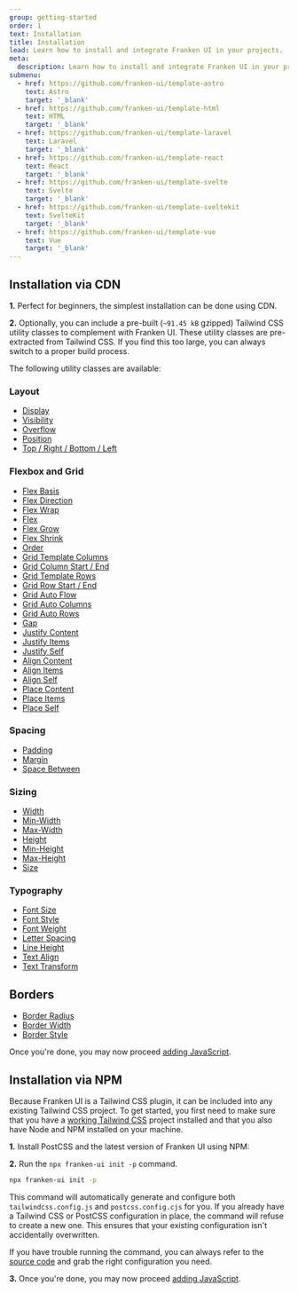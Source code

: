 ```yaml
---
group: getting-started
order: 1
text: Installation
title: Installation
lead: Learn how to install and integrate Franken UI in your projects.
meta:
  description: Learn how to install and integrate Franken UI in your projects.
submenu:
  - href: https://github.com/franken-ui/template-astro
    text: Astro
    target: '_blank'
  - href: https://github.com/franken-ui/template-html
    text: HTML
    target: '_blank'
  - href: https://github.com/franken-ui/template-laravel
    text: Laravel
    target: '_blank'
  - href: https://github.com/franken-ui/template-react
    text: React
    target: '_blank'
  - href: https://github.com/franken-ui/template-svelte
    text: Svelte
    target: '_blank'
  - href: https://github.com/franken-ui/template-sveltekit
    text: SvelteKit
    target: '_blank'
  - href: https://github.com/franken-ui/template-vue
    text: Vue
    target: '_blank'
---
```



## Installation via CDN

**1\.** Perfect for beginners, the simplest installation can be done using CDN.

<Installation />

**2\.** Optionally, you can include a pre-built (`~91.45 kB` gzipped) Tailwind CSS utility classes to complement with Franken UI. These utility classes are pre-extracted from Tailwind CSS. If you find this too large, you can always switch to a proper build process.

<Installation component="utilities" />

The following utility classes are available:

### Layout

- [Display](https://v3.tailwindcss.com/docs/display)
- [Visibility](https://v3.tailwindcss.com/docs/visibility)
- [Overflow](https://v3.tailwindcss.com/docs/overflow)
- [Position](https://v3.tailwindcss.com/docs/position)
- [Top / Right / Bottom / Left](https://v3.tailwindcss.com/docs/top-right-bottom-left)

### Flexbox and Grid

- [Flex Basis](https://v3.tailwindcss.com/docs/flex-basis)
- [Flex Direction](https://v3.tailwindcss.com/docs/flex-direction)
- [Flex Wrap](https://v3.tailwindcss.com/docs/flex-wrap)
- [Flex](https://v3.tailwindcss.com/docs/flex)
- [Flex Grow](https://v3.tailwindcss.com/docs/flex-grow)
- [Flex Shrink](https://v3.tailwindcss.com/docs/flex-shrink)
- [Order](https://v3.tailwindcss.com/docs/order)
- [Grid Template Columns](https://v3.tailwindcss.com/docs/grid-template-columns)
- [Grid Column Start / End](https://v3.tailwindcss.com/docs/grid-column)
- [Grid Template Rows](https://v3.tailwindcss.com/docs/grid-template-rows)
- [Grid Row Start / End](https://v3.tailwindcss.com/docs/grid-row)
- [Grid Auto Flow](https://v3.tailwindcss.com/docs/grid-auto-flow)
- [Grid Auto Columns](https://v3.tailwindcss.com/docs/grid-auto-columns)
- [Grid Auto Rows](https://v3.tailwindcss.com/docs/grid-auto-rows)
- [Gap](https://v3.tailwindcss.com/docs/gap)
- [Justify Content](https://v3.tailwindcss.com/docs/justify-content)
- [Justify Items](https://v3.tailwindcss.com/docs/justify-items)
- [Justify Self](https://v3.tailwindcss.com/docs/justify-self)
- [Align Content](https://v3.tailwindcss.com/docs/align-content)
- [Align Items](https://v3.tailwindcss.com/docs/align-items)
- [Align Self](https://v3.tailwindcss.com/docs/align-self)
- [Place Content](https://v3.tailwindcss.com/docs/place-content)
- [Place Items](https://v3.tailwindcss.com/docs/place-items)
- [Place Self](https://v3.tailwindcss.com/docs/place-self)

### Spacing

- [Padding](https://v3.tailwindcss.com/docs/padding)
- [Margin](https://v3.tailwindcss.com/docs/margin)
- [Space Between](https://v3.tailwindcss.com/docs/space)

### Sizing

- [Width](https://v3.tailwindcss.com/docs/width)
- [Min-Width](https://v3.tailwindcss.com/docs/min-width)
- [Max-Width](https://v3.tailwindcss.com/docs/max-width)
- [Height](https://v3.tailwindcss.com/docs/height)
- [Min-Height](https://v3.tailwindcss.com/docs/min-height)
- [Max-Height](https://v3.tailwindcss.com/docs/max-height)
- [Size](https://v3.tailwindcss.com/docs/size)

### Typography

- [Font Size](https://v3.tailwindcss.com/docs/font-size)
- [Font Style](https://v3.tailwindcss.com/docs/font-style)
- [Font Weight](https://v3.tailwindcss.com/docs/font-weight)
- [Letter Spacing](https://v3.tailwindcss.com/docs/letter-spacing)
- [Line Height](https://v3.tailwindcss.com/docs/line-height)
- [Text Align](https://v3.tailwindcss.com/docs/text-align)
- [Text Transform](https://v3.tailwindcss.com/docs/text-transform)

## Borders

- [Border Radius](https://v3.tailwindcss.com/docs/border-radius)
- [Border Width](https://v3.tailwindcss.com/docs/border-width)
- [Border Style](https://v3.tailwindcss.com/docs/border-style)

Once you're done, you may now proceed [adding JavaScript](/docs/2.0/javascript).

## Installation via NPM

Because Franken UI is a Tailwind CSS plugin, it can be included into any existing Tailwind CSS project. To get started, you first need to make sure that you have a [working Tailwind CSS](https://v3.tailwindcss.com/docs/2.0/installation) project installed and that you also have Node and NPM installed on your machine.

**1\.** Install PostCSS and the latest version of Franken UI using NPM:

<Installation method="npm" />

**2\.** Run the `npx franken-ui init -p` command.

```sh
npx franken-ui init -p
```

This command will automatically generate and configure both `tailwindcss.config.js` and `postcss.config.cjs` for you. If you already have a Tailwind CSS or PostCSS configuration in place, the command will refuse to create a new one. This ensures that your existing configuration isn't accidentally overwritten.

If you have trouble running the command, you can always refer to the [source code](https://github.com/franken-ui/ui/tree/master/src/lib/cli/init/stubs) and grab the right configuration you need.

**3\.** Once you're done, you may now proceed [adding JavaScript](/docs/2.0/javascript).